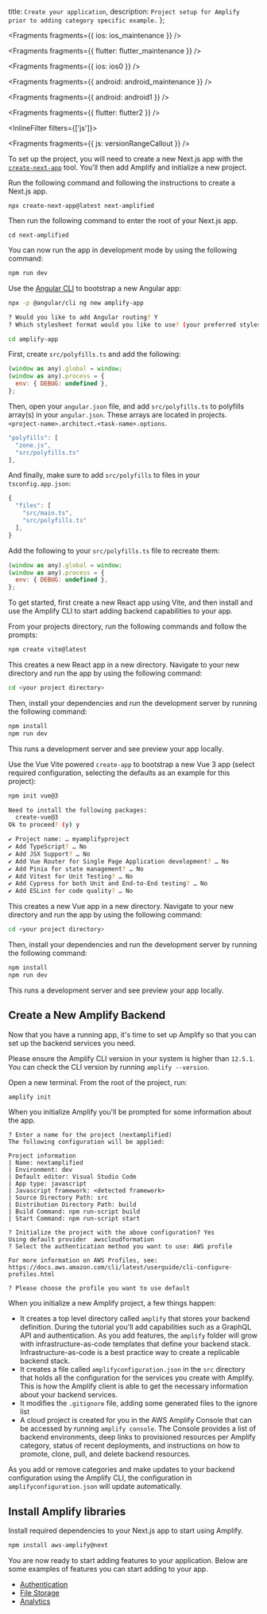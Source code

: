   title: `Create your application`,
  description: `Project setup for Amplify prior to adding category specific example.`
};


<Fragments fragments={{ ios: ios_maintenance }} />


<Fragments fragments={{ flutter: flutter_maintenance }} />


<Fragments fragments={{ ios: ios0 }} />


<Fragments fragments={{ android: android_maintenance }} />


<Fragments fragments={{ android: android1 }} />


<Fragments fragments={{ flutter: flutter2 }} />

<InlineFilter filters={['js']}>

<BlockSwitcher>

<Block name="Next.js">


<Fragments fragments={{ js: versionRangeCallout }} />

To set up the project, you will need to create a new Next.js app with the
[`create-next-app`](https://nextjs.org/docs/api-reference/create-next-app) tool.
You'll then add Amplify and initialize a new project.

Run the following command and following the instructions to create a Next.js app.

```shellscript
npx create-next-app@latest next-amplified
```

Then run the following command to enter the root of your Next.js app.

```shellscript
cd next-amplified
```

You can now run the app in development mode by using the following command:

```bash
npm run dev
```

</Block>

<Block name="Angular">

Use the [Angular CLI](https://github.com/angular/angular-cli) to bootstrap a new Angular app:

```bash
npx -p @angular/cli ng new amplify-app

? Would you like to add Angular routing? Y
? Which stylesheet format would you like to use? (your preferred stylesheet provider)

cd amplify-app
```

<BlockSwitcher>

<Block name="Angular 15">

First, create `src/polyfills.ts` and add the following:

```javascript
(window as any).global = window;
(window as any).process = {
  env: { DEBUG: undefined },
};
```

Then, open your `angular.json` file, and add `src/polyfills.ts` to polyfills array(s) in your `angular.json`. These arrays are located in projects.`<project-name>.architect.<task-name>.options`.

```javascript
"polyfills": [
  "zone.js",
  "src/polyfills.ts"
],
```

And finally, make sure to add `src/polyfills` to files in your `tsconfig.app.json`:

```javascript
{
  "files": [
    "src/main.ts",
    "src/polyfills.ts"
  ],
}
```
</Block>

<Block name="Angular 10-14">

Add the following to your `src/polyfills.ts` file to recreate them: 

```javascript
(window as any).global = window;
(window as any).process = {
  env: { DEBUG: undefined },
};
```

</Block>

</BlockSwitcher>

</Block>

<Block name="ReactJS">

To get started, first create a new React app using Vite, and then install and use the Amplify CLI to start adding backend capabilities to your app.

From your projects directory, run the following commands and follow the prompts:

```bash
npm create vite@latest
```
This creates a new React app in a new directory. Navigate to your new directory and run the app by using the following command:

```bash
cd <your project directory>
```

Then, install your dependencies and run the development server by running the following command:

```bash
npm install
npm run dev
```

This runs a development server and see preview your app locally.

</Block>

<Block name="VueJS">

Use the Vue Vite powered `create-app` to bootstrap a new Vue 3 app (select required configuration, selecting the defaults as an example for this project):

```bash
npm init vue@3

Need to install the following packages:
  create-vue@3
Ok to proceed? (y) y

✔ Project name: … myamplifyproject
✔ Add TypeScript? … No 
✔ Add JSX Support? … No 
✔ Add Vue Router for Single Page Application development? … No 
✔ Add Pinia for state management? … No 
✔ Add Vitest for Unit Testing? … No 
✔ Add Cypress for both Unit and End-to-End testing? … No 
✔ Add ESLint for code quality? … No 
```

This creates a new Vue app in a new directory. Navigate to your new directory and run the app by using the following command:

```bash
cd <your project directory>
```

Then, install your dependencies and run the development server by running the following command:

```bash
npm install
npm run dev
```

This runs a development server and see preview your app locally.

</Block>

</BlockSwitcher>

## Create a New Amplify Backend

Now that you have a running app, it's time to set up Amplify so that you
can set up the backend services you need.

<Callout warning>

Please ensure the Amplify CLI version in
your system is higher than `12.5.1`. You can check the CLI version by
running `amplify --version`.

</Callout>

Open a new terminal. From the root of the project, run:

```bash
amplify init
```

When you initialize Amplify you'll be prompted for some information about the app.

```console
? Enter a name for the project (nextamplified)
The following configuration will be applied:

Project information
| Name: nextamplified
| Environment: dev
| Default editor: Visual Studio Code
| App type: javascript
| Javascript framework: <detected framework>
| Source Directory Path: src
| Distribution Directory Path: build
| Build Command: npm run-script build
| Start Command: npm run-script start

? Initialize the project with the above configuration? Yes
Using default provider  awscloudformation
? Select the authentication method you want to use: AWS profile

For more information on AWS Profiles, see:
https://docs.aws.amazon.com/cli/latest/userguide/cli-configure-profiles.html

? Please choose the profile you want to use default
```

When you initialize a new Amplify project, a few things happen:

- It creates a top level directory called `amplify` that stores your backend
definition. During the tutorial you'll add capabilities such as a GraphQL API
and authentication. As you add features, the `amplify` folder will grow with
infrastructure-as-code templates that define your backend stack.
Infrastructure-as-code is a best practice way to create a replicable backend stack.
- It creates a file called `amplifyconfiguration.json` in the `src` directory that holds
all the configuration for the services you create with Amplify. This is how the
Amplify client is able to get the necessary information about your backend services.
- It modifies the `.gitignore` file, adding some generated files to the ignore list
- A cloud project is created for you in the AWS Amplify Console that can be
accessed by running `amplify console`. The Console provides a list of backend
environments, deep links to provisioned resources per Amplify category, status
of recent deployments, and instructions on how to promote, clone, pull, and delete
backend resources.

As you add or remove categories and make updates to your backend configuration
using the Amplify CLI, the configuration in `amplifyconfiguration.json` will update
automatically.

## Install Amplify libraries

Install required dependencies to your Next.js app to start using Amplify.

```bash
npm install aws-amplify@next
```

You are now ready to start adding features to your application. Below are some examples of features you can start adding to your app.

- [Authentication](/lib-v1/auth/getting-started)
- [File Storage](/lib-v1/storage/getting-started)
- [Analytics](/lib-v1/analytics/getting-started)

</InlineFilter>
